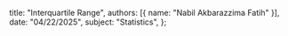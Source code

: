   title: "Interquartile Range",
  authors: [{ name: "Nabil Akbarazzima Fatih" }],
  date: "04/22/2025",
  subject: "Statistics",
};
